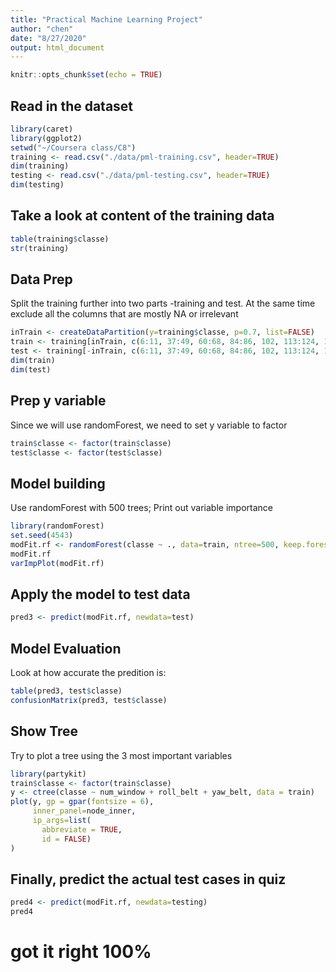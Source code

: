 ```yaml
---
title: "Practical Machine Learning Project"
author: "chen"
date: "8/27/2020"
output: html_document
---
```


```r
knitr::opts_chunk$set(echo = TRUE)
```

## Read in the dataset
```r
library(caret)
library(ggplot2)
setwd("~/Coursera class/C8")
training <- read.csv("./data/pml-training.csv", header=TRUE)
dim(training)
testing <- read.csv("./data/pml-testing.csv", header=TRUE)
dim(testing)
```
## Take a look at content of the training data
```r
table(training$classe)
str(training)
```
## Data Prep
Split the training further into two parts -training and test.  At the same time exclude all the columns that are mostly NA or irrelevant
```r
inTrain <- createDataPartition(y=training$classe, p=0.7, list=FALSE)
train <- training[inTrain, c(6:11, 37:49, 60:68, 84:86, 102, 113:124, 140, 151:160 )]
test <- training[-inTrain, c(6:11, 37:49, 60:68, 84:86, 102, 113:124, 140, 151:160 )]
dim(train)
dim(test)
```

## Prep y variable
Since we will use randomForest, we need to set y variable to factor
```r
train$classe <- factor(train$classe)
test$classe <- factor(test$classe)
```

## Model building
Use randomForest with 500 trees; Print out variable importance

```r
library(randomForest)
set.seed(4543)
modFit.rf <- randomForest(classe ~ ., data=train, ntree=500, keep.forest=TRUE, importance=TRUE)
modFit.rf
varImpPlot(modFit.rf)
```
## Apply the model to test data
```r
pred3 <- predict(modFit.rf, newdata=test)
```

## Model Evaluation
Look at how accurate the predition is:
```r
table(pred3, test$classe)
confusionMatrix(pred3, test$classe)
```

## Show Tree
Try to plot a tree using the 3 most important variables

```r
library(partykit)
train$classe <- factor(train$classe)
y <- ctree(classe ~ num_window + roll_belt + yaw_belt, data = train)
plot(y, gp = gpar(fontsize = 6),  
     inner_panel=node_inner,
     ip_args=list(
       abbreviate = TRUE, 
       id = FALSE)
)
```


## Finally, predict the actual test cases in quiz
```r
pred4 <- predict(modFit.rf, newdata=testing)
pred4
```
# got it right 100%
